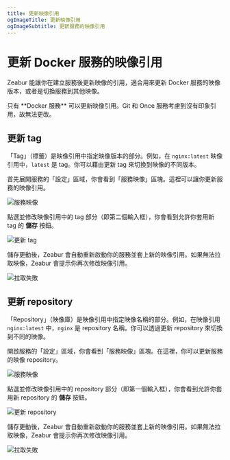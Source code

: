 ```yaml
---
title: 更新映像引用
ogImageTitle: 更新映像引用
ogImageSubtitle: 更新服務的映像引用
---
```


# 更新 Docker 服務的映像引用

Zeabur 能讓你在建立服務後更新映像的引用，適合用來更新 Docker 服務的映像版本，或者是切換服務到其他映像。

<Callout type="info">
    只有 **Docker 服務** 可以更新映像引用。Git 和 Once 服務考慮到沒有印象引用，故無法更改。
</Callout>

## 更新 tag

「Tag」（標籤）是映像引用中指定映像版本的部分。例如，在 `nginx:latest` 映像引用中，`latest` 是 tag。你可以藉由更新 tag 來切換到映像的不同版本。

首先展開服務的「設定」區域，你會看到「服務映像」區塊。這裡可以讓你更新服務的映像引用。

![服務映像](/deploy/update-image-reference/service-image.webp)

點選並修改映像引用中的 tag 部分（即第二個輸入框），你會看到允許你套用新 tag 的 **儲存** 按鈕。

![更新 tag](/deploy/update-image-reference/update-tag.webp)

儲存更動後，Zeabur 會自動重新啟動你的服務並套上新的映像引用。如果無法拉取映像，Zeabur 會提示你再次修改映像引用。

![拉取失敗](/deploy/update-image-reference/pull-failed.webp)

## 更新 repository

「Repository」（映像庫）是映像引用中指定映像名稱的部分。例如，在映像引用 `nginx:latest` 中，`nginx` 是 repository 名稱。你可以透過更新 repository 來切換到不同的映像。

開啟服務的「設定」區域，你會看到「服務映像」區塊。在這裡，你可以更新服務的映像 repository。

![服務映像](/deploy/update-image-reference/service-image.webp)

點選並修改映像引用中的 repository 部分（即第一個輸入框），你會看到允許你套用新 repository 的 **儲存** 按鈕。

![更新 repository](/deploy/update-image-reference/update-repository.webp)

儲存更動後，Zeabur 會自動重新啟動你的服務並套上新的映像引用。如果無法拉取映像，Zeabur 會提示你再次修改映像引用。

![拉取失敗](/deploy/update-image-reference/pull-failed.webp)
